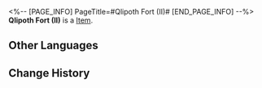 <%-- [PAGE_INFO]
PageTitle=#Qlipoth Fort (II)#
[END_PAGE_INFO] --%>
{{Item Infobox
|id          = 252362
|image       = Item Qlipoth Fort (II).png{{subst:void|<!--$UPLOAD:<<SpriteOutput/Quest/PlanetFes/SwapCardPic/SwapCardPiece/2006_2.png>-<Item Qlipoth Fort (II).png>-<Item Icons>>-->}}
|type        = 
|invCategory = 
|rarity      = 5
|effect      = 
|description = Complete a Memory Card set to gain buffs.
}}
{{Description|The trailblazing memories deep in your mind will provide inspiration to the game once you recall it in full.}}
'''Qlipoth Fort (II)''' is a [[Item]].

==Other Languages==
{{Other Languages
|en   = Qlipoth Fort (II)
|zhs  = 克里珀堡-Ⅱ
|zht  = 克里珀堡-Ⅱ
|ja   = クリフォト城-II
|ko   = 클리포트 보루-Ⅱ
|es   = Fortaleza Qlipoth&nbsp;II
|fr   = Fort de Qlipoth (II)
|ru   = Форт Клипота II
|th   = ป้อม Qlipoth II
|vi   = Pháo Đài Qlipoth-II
|de   = Festung Qlipoth (II)
|id   = Qlipoth Fort II
|pt   = Forte Qlipoth (II)
}}

==Change History==
{{Change History|3.2}}